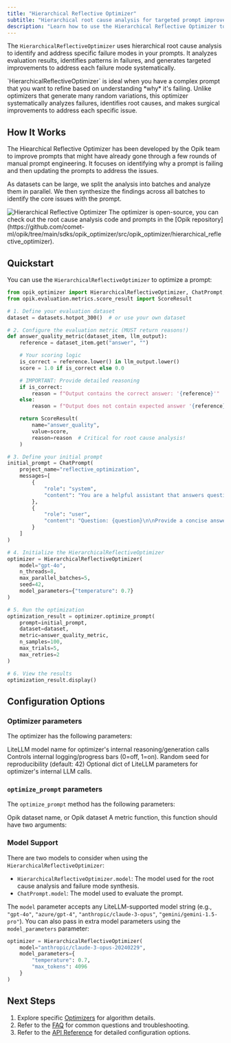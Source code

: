```yaml
---
title: "Hierarchical Reflective Optimizer"
subtitle: "Hierarchical root cause analysis for targeted prompt improvement"
description: "Learn how to use the Hierarchical Reflective Optimizer to improve prompts through systematic root cause analysis of failure modes and targeted refinement."
---
```


The `HierarchicalReflectiveOptimizer` uses hierarchical root cause analysis to identify and address
specific failure modes in your prompts. It analyzes evaluation results, identifies patterns in
failures, and generates targeted improvements to address each failure mode systematically.

<Note>
  `HierarchicalReflectiveOptimizer` is ideal when you have a complex prompt that you want to refine
  based on understanding *why* it's failing. Unlike optimizers that generate many random variations,
  this optimizer systematically analyzes failures, identifies root causes, and makes surgical
  improvements to address each specific issue.
</Note>

## How It Works

The Hiearchical Reflective Optimizer has been developed by the Opik team to improve prompts that
might have already gone through a few rounds of manual prompt engineering. It focuses on identifying
why a prompt is failing and then updating the prompts to address the issues.

As datasets can be large, we split the analysis into batches and analyze them in parallel. We then
synthesize the findings across all batches to identify the core issues with the prompt.

<Frame>
  <img src="/img/agent_optimization/hierarchical_reflective_optimizer.png" alt="Hierarchical Reflective Optimizer" />
</Frame>

<Tip>
The optimizer is open-source, you can check out the root cause analysis code and prompts in the
[Opik repository](https://github.com/comet-ml/opik/tree/main/sdks/opik_optimizer/src/opik_optimizer/hierarchical_reflective_optimizer).
</Tip>

## Quickstart

You can use the `HierarchicalReflectiveOptimizer` to optimize a prompt:

```python maxLines=1000
from opik_optimizer import HierarchicalReflectiveOptimizer, ChatPrompt, datasets
from opik.evaluation.metrics.score_result import ScoreResult

# 1. Define your evaluation dataset
dataset = datasets.hotpot_300()  # or use your own dataset

# 2. Configure the evaluation metric (MUST return reasons!)
def answer_quality_metric(dataset_item, llm_output):
    reference = dataset_item.get("answer", "")

    # Your scoring logic
    is_correct = reference.lower() in llm_output.lower()
    score = 1.0 if is_correct else 0.0

    # IMPORTANT: Provide detailed reasoning
    if is_correct:
        reason = f"Output contains the correct answer: '{reference}'"
    else:
        reason = f"Output does not contain expected answer '{reference}'. Output was too vague or incorrect."

    return ScoreResult(
        name="answer_quality",
        value=score,
        reason=reason  # Critical for root cause analysis!
    )

# 3. Define your initial prompt
initial_prompt = ChatPrompt(
    project_name="reflective_optimization",
    messages=[
        {
            "role": "system",
            "content": "You are a helpful assistant that answers questions accurately."
        },
        {
            "role": "user",
            "content": "Question: {question}\n\nProvide a concise answer."
        }
    ]
)

# 4. Initialize the HierarchicalReflectiveOptimizer
optimizer = HierarchicalReflectiveOptimizer(
    model="gpt-4o",
    n_threads=8,
    max_parallel_batches=5,
    seed=42,
    model_parameters={"temperature": 0.7}
)

# 5. Run the optimization
optimization_result = optimizer.optimize_prompt(
    prompt=initial_prompt,
    dataset=dataset,
    metric=answer_quality_metric,
    n_samples=100,
    max_trials=5,
    max_retries=2
)

# 6. View the results
optimization_result.display()
```


## Configuration Options

### Optimizer parameters

The optimizer has the following parameters:


<ParamField path="model" type="str" optional={true} defaultValue="gpt-4o">LiteLLM model name for optimizer's internal reasoning/generation calls</ParamField>
<ParamField path="n_threads" type="int" optional={true} defaultValue="12" />
<ParamField path="verbose" type="int" optional={true} defaultValue="1">Controls internal logging/progress bars (0=off, 1=on).</ParamField>
<ParamField path="seed" type="int" optional={true} defaultValue="42">Random seed for reproducibility (default: 42)</ParamField>
<ParamField path="max_parallel_batches" type="int" optional={true} defaultValue="5" />
<ParamField path="batch_size" type="int" optional={true} defaultValue="25" />
<ParamField path="convergence_threshold" type="float" optional={true} defaultValue="0.01" />
<ParamField path="model_parameters" type="dict[str, typing.Any] | None" optional={true}>Optional dict of LiteLLM parameters for optimizer's internal LLM calls.</ParamField>

### `optimize_prompt` parameters

The `optimize_prompt` method has the following parameters:

<ParamField path="prompt" type="ChatPrompt" />
<ParamField path="dataset" type="Dataset">Opik dataset name, or Opik dataset</ParamField>
<ParamField path="metric" type="Callable">A metric function, this function should have two arguments:</ParamField>
<ParamField path="experiment_config" type="dict | None" optional={true} />
<ParamField path="n_samples" type="int | None" optional={true} />
<ParamField path="auto_continue" type="bool" optional={true} defaultValue="False" />
<ParamField path="agent_class" type="type[opik_optimizer.optimizable_agent.OptimizableAgent] | None" optional={true} />
<ParamField path="project_name" type="str" optional={true} defaultValue="Optimization" />
<ParamField path="max_trials" type="int" optional={true} defaultValue="5" />
<ParamField path="max_retries" type="int" optional={true} defaultValue="2" />
<ParamField path="kwargs" type="Any" />

### Model Support

There are two models to consider when using the `HierarchicalReflectiveOptimizer`:
- `HierarchicalReflectiveOptimizer.model`: The model used for the root cause analysis and failure mode synthesis.
- `ChatPrompt.model`: The model used to evaluate the prompt.

The `model` parameter accepts any LiteLLM-supported model string (e.g., `"gpt-4o"`, `"azure/gpt-4"`,
`"anthropic/claude-3-opus"`, `"gemini/gemini-1.5-pro"`). You can also pass in extra model parameters
using the `model_parameters` parameter:

```python
optimizer = HierarchicalReflectiveOptimizer(
    model="anthropic/claude-3-opus-20240229",
    model_parameters={
        "temperature": 0.7,
        "max_tokens": 4096
    }
)
```

## Next Steps

1. Explore specific [Optimizers](/agent_optimization/overview#optimization-algorithms) for algorithm details.
2. Refer to the [FAQ](/agent_optimization/faq) for common questions and troubleshooting.
3. Refer to the [API Reference](/agent_optimization/api-reference) for detailed configuration options.

